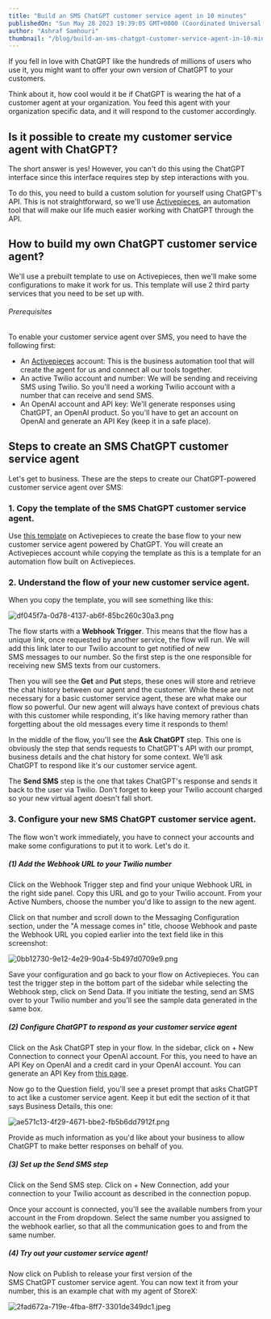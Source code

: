```yaml
---
title: "Build an SMS ChatGPT customer service agent in 10 minutes"
publishedOn: "Sun May 28 2023 19:39:05 GMT+0000 (Coordinated Universal Time)"
author: "Ashraf Samhouri"
thumbnail: "/blog/build-an-sms-chatgpt-customer-service-agent-in-10-minutes/thumbnail.png"
---
```


If you fell in love with ChatGPT like the hundreds of millions of users who use it, you might want to offer your own version of ChatGPT to your customers.

Think about it, how cool would it be if ChatGPT is wearing the hat of a customer agent at your organization. You feed this agent with your organization specific data, and it will respond to the customer accordingly.

Is it possible to create my customer service agent with ChatGPT?
----------------------------------------------------------------

The short answer is yes! However, you can't do this using the ChatGPT interface since this interface requires step by step interactions with you.

To do this, you need to build a custom solution for yourself using ChatGPT's API. This is not straightforward, so we'll use [Activepieces](https://cloud.activepieces.com/sign-up), an automation tool that will make our life much easier working with ChatGPT through the API.

How to build my own ChatGPT customer service agent?
---------------------------------------------------

We'll use a prebuilt template to use on Activepieces, then we'll make some configurations to make it work for us. This template will use 2 third party services that you need to be set up with.

###### Prerequisites

To enable your customer service agent over SMS, you need to have the following first:

*   An [Activepieces](https://cloud.activepieces.com/sign-up) account: This is the business automation tool that will create the agent for us and connect all our tools together.
*   An active Twilio account and number: We will be sending and receiving SMS using Twilio. So you'll need a working Twilio account with a number that can receive and send SMS.
*   An OpenAI account and API key: We'll generate responses using ChatGPT, an OpenAI product. So you'll have to get an account on OpenAI and generate an API Key (keep it in a safe place).

Steps to create an SMS ChatGPT customer service agent
-----------------------------------------------------

Let's get to business. These are the steps to create our ChatGPT-powered customer service agent over SMS:

### 1\. Copy the template of the SMS ChatGPT customer service agent.

Use [this template](https://cloud.activepieces.com/templates/ai-sms-customer-service) on Activepieces to create the base flow to your new customer service agent powered by ChatGPT. You will create an Activepieces account while copying the template as this is a template for an automation flow built on Activepieces.

### 2\. Understand the flow of your new customer service agent.

When you copy the template, you will see something like this:

![df045f7a-0d78-4137-ab6f-85bc260c30a3.png](/blog/build-an-sms-chatgpt-customer-service-agent-in-10-minutes/images/df045f7a-0d78-4137-ab6f-85bc260c30a3.png)

The flow starts with a **Webhook Trigger**. This means that the flow has a unique link, once requested by another service, the flow will run. We will add this link later to our Twilio account to get notified of new SMS messages to our number. So the first step is the one responsible for receiving new SMS texts from our customers.

Then you will see the **Get** and **Put** steps, these ones will store and retrieve the chat history between our agent and the customer. While these are not necessary for a basic customer service agent, these are what make our flow so powerful. Our new agent will always have context of previous chats with this customer while responding, it's like having memory rather than forgetting about the old messages every time it responds to them!

In the middle of the flow, you'll see the **Ask ChatGPT** step. This one is obviously the step that sends requests to ChatGPT's API with our prompt, business details and the chat history for some context. We'll ask ChatGPT to respond like it's our customer service agent.

The **Send SMS** step is the one that takes ChatGPT's response and sends it back to the user via Twilio. Don't forget to keep your Twilio account charged so your new virtual agent doesn't fall short.

### 3\. Configure your new SMS ChatGPT customer service agent.

The flow won't work immediately, you have to connect your accounts and make some configurations to put it to work. Let's do it.

##### (1) Add the Webhook URL to your Twilio number

Click on the Webhook Trigger step and find your unique Webhook URL in the right side panel. Copy this URL and go to your Twilio account. From your Active Numbers, choose the number you'd like to assign to the new agent.

Click on that number and scroll down to the Messaging Configuration section, under the "A message comes in" title, choose Webhook and paste the Webhook URL you copied earlier into the text field like in this screenshot:

![0bb12730-9e12-4e29-90a4-5b497d0709e9.png](/blog/build-an-sms-chatgpt-customer-service-agent-in-10-minutes/images/0bb12730-9e12-4e29-90a4-5b497d0709e9.png)

Save your configuration and go back to your flow on Activepieces. You can test the trigger step in the bottom part of the sidebar while selecting the Webhook step, click on Send Data. If you initiate the testing, send an SMS over to your Twilio number and you'll see the sample data generated in the same box.

##### (2) Configure ChatGPT to respond as your customer service agent

Click on the Ask ChatGPT step in your flow. In the sidebar, click on + New Connection to connect your OpenAI account. For this, you need to have an API Key on OpenAI and a credit card in your OpenAI account. You can generate an API Key from [this page](https://platform.openai.com/account/api-keys).

Now go to the Question field, you'll see a preset prompt that asks ChatGPT to act like a customer service agent. Keep it but edit the section of it that says Business Details, this one:

![ae571c13-4f29-4671-bbe2-fb5b6dd7912f.png](/blog/build-an-sms-chatgpt-customer-service-agent-in-10-minutes/images/ae571c13-4f29-4671-bbe2-fb5b6dd7912f.png)

Provide as much information as you'd like about your business to allow ChatGPT to make better responses on behalf of you.

##### (3) Set up the Send SMS step

Click on the Send SMS step. Click on + New Connection, add your connection to your Twilio account as described in the connection popup.

Once your account is connected, you'll see the available numbers from your account in the From dropdown. Select the same number you assigned to the webhook earlier, so that all the communication goes to and from the same number.

##### (4) Try out your customer service agent!

Now click on Publish to release your first version of the SMS ChatGPT customer service agent. You can now text it from your number, this is an example chat with my agent of StoreX:

![2fad672a-719e-4fba-8ff7-3301de349dc1.jpeg](/blog/build-an-sms-chatgpt-customer-service-agent-in-10-minutes/images/2fad672a-719e-4fba-8ff7-3301de349dc1.jpeg)


